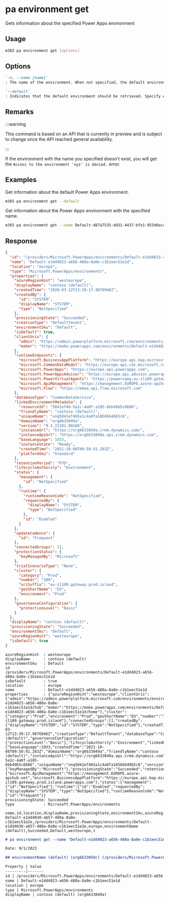 
# pa environment get

Gets information about the specified Power Apps environment

## Usage

```sh
m365 pa environment get [options]
```

## Options

```md definition-list
`-n, --name [name]`
: The name of the environment. When not specified, the default environment is retrieved. Specify either `name` or `--default`, but not both.

`--default`
: Indicates that the default environment should be retrieved. Specify either `name` or `--default`, but not both.
```

<Global />

## Remarks

:::warning

This command is based on an API that is currently in preview and is subject to change once the API reached general availability.

:::

If the environment with the name you specified doesn't exist, you will get the `Access to the environment 'xyz' is denied.` error.

## Examples

Get information about the default Power Apps environment.

```sh
m365 pa environment get --default
```

Get information about the Power Apps environment with the specified name.

```sh
m365 pa environment get --name Default-d87a7535-dd31-4437-bfe1-95340acd55c5
```

## Response

<Tabs>
  <TabItem value="JSON">

  ```json
  {
    "id": "/providers/Microsoft.PowerApps/environments/Default-e1dd4023-a656-480a-8a0e-c1b1eec51e1d",
    "name": "Default-e1dd4023-a656-480a-8a0e-c1b1eec51e1d",
    "location": "europe",
    "type": "Microsoft.PowerApps/environments",
    "properties": {
      "azureRegionHint": "westeurope",
      "displayName": "contoso (default)",
      "createdTime": "2020-03-12T13:39:17.9876946Z",
      "createdBy": {
        "id": "SYSTEM",
        "displayName": "SYSTEM",
        "type": "NotSpecified"
      },
      "provisioningState": "Succeeded",
      "creationType": "DefaultTenant",
      "environmentSku": "Default",
      "isDefault": true,
      "clientUris": {
        "admin": "https://admin.powerplatform.microsoft.com/environments/environment/Default-e1dd4023-a656-480a-8a0e-c1b1eec51e1d/hub",
        "maker": "https://make.powerapps.com/environments/Default-e1dd4023-a656-480a-8a0e-c1b1eec51e1d/home"
      },
      "runtimeEndpoints": {
        "microsoft.BusinessAppPlatform": "https://europe.api.bap.microsoft.com",
        "microsoft.CommonDataModel": "https://europe.api.cds.microsoft.com",
        "microsoft.PowerApps": "https://europe.api.powerapps.com",
        "microsoft.PowerAppsAdvisor": "https://europe.api.advisor.powerapps.com",
        "microsoft.PowerVirtualAgents": "https://powervamg.eu-il109.gateway.prod.island.powerapps.com",
        "microsoft.ApiManagement": "https://management.EUROPE.azure-apihub.net",
        "microsoft.Flow": "https://emea.api.flow.microsoft.com"
      },
      "databaseType": "CommonDataService",
      "linkedEnvironmentMetadata": {
        "resourceId": "5041ef46-5a1c-4a0f-a185-6bb49b5c6686",
        "friendlyName": "contoso (default)",
        "uniqueName": "unq5041ef465a1c4a0fa1856bb49b5c6",
        "domainName": "org6633049a",
        "version": "9.2.22101.00168",
        "instanceUrl": "https://org6633049a.crm4.dynamics.com/",
        "instanceApiUrl": "https://org6633049a.api.crm4.dynamics.com",
        "baseLanguage": 1033,
        "instanceState": "Ready",
        "createdTime": "2021-10-08T09:50:41.283Z",
        "platformSku": "Standard"
      },
      "retentionPeriod": "P7D",
      "lifecycleAuthority": "Environment",
      "states": {
        "management": {
          "id": "NotSpecified"
        },
        "runtime": {
          "runtimeReasonCode": "NotSpecified",
          "requestedBy": {
            "displayName": "SYSTEM",
            "type": "NotSpecified"
          },
          "id": "Enabled"
        }
      },
      "updateCadence": {
        "id": "Frequent"
      },
      "connectedGroups": [],
      "protectionStatus": {
        "keyManagedBy": "Microsoft"
      },
      "trialScenarioType": "None",
      "cluster": {
        "category": "Prod",
        "number": "109",
        "uriSuffix": "eu-il109.gateway.prod.island",
        "geoShortName": "EU",
        "environment": "Prod"
      },
      "governanceConfiguration": {
        "protectionLevel": "Basic"
      }
    },
    "displayName": "contoso (default)",
    "provisioningState": "Succeeded",
    "environmentSku": "Default",
    "azureRegionHint": "westeurope",
    "isDefault": true
  }
  ```

  </TabItem>
  <TabItem value="Text">

  ```text
  azureRegionHint  : westeurope
  displayName      : contoso (default)
  environmentSku   : Default
  id               : /providers/Microsoft.PowerApps/environments/Default-e1dd4023-a656-480a-8a0e-c1b1eec51e1d
  isDefault        : true
  location         : europe
  name             : Default-e1dd4023-a656-480a-8a0e-c1b1eec51e1d
  properties       : {"azureRegionHint":"westeurope","clientUris":{"admin":"https://admin.powerplatform.microsoft.com/environments/environment/Default-e1dd4023-a656-480a-8a0e-c1b1eec51e1d/hub","maker":"https://make.powerapps.com/environments/Default-e1dd4023-a656-480a-8a0e-c1b1eec51e1d/home"},"cluster":{"category":"Prod","environment":"Prod","geoShortName":"EU","number":"109","uriSuffix":"eu-il109.gateway.prod.island"},"connectedGroups":[],"createdBy":{"displayName":"SYSTEM","id":"SYSTEM","type":"NotSpecified"},"createdTime":"2020-03-12T13:39:17.9876946Z","creationType":"DefaultTenant","databaseType":"CommonDataService","displayName":"contoso (default)","governanceConfiguration":{"protectionLevel":"Basic"},"lifecycleAuthority":"Environment","linkedEnvironmentMetadata":{"baseLanguage":1033,"createdTime":"2021-10-08T09:50:41.283Z","domainName":"org6633049a","friendlyName":"contoso (default)","instanceApiUrl":"https://org6633049a.api.crm4.dynamics.com","instanceState":"Ready","instanceUrl":"https://org6633049a.crm4.dynamics.com/","platformSku":"Standard","resourceId":"5041ef46-5a1c-4a0f-a185-6bb49b5c6686","uniqueName":"unq5041ef465a1c4a0fa1856bb49b5c6","version":"9.2.22101.00168"},"protectionStatus":{"keyManagedBy":"Microsoft"},"provisioningState":"Succeeded","retentionPeriod":"P7D","runtimeEndpoints":{"microsoft.ApiManagement":"https://management.EUROPE.azure-apihub.net","microsoft.BusinessAppPlatform":"https://europe.api.bap.microsoft.com","microsoft.CommonDataModel":"https://europe.api.cds.microsoft.com","microsoft.Flow":"https://emea.api.flow.microsoft.com","microsoft.PowerApps":"https://europe.api.powerapps.com","microsoft.PowerAppsAdvisor":"https://europe.api.advisor.powerapps.com","microsoft.PowerVirtualAgents":"https://powervamg.eu-il109.gateway.prod.island.powerapps.com"},"states":{"management":{"id":"NotSpecified"},"runtime":{"id":"Enabled","requestedBy":{"displayName":"SYSTEM","type":"NotSpecified"},"runtimeReasonCode":"NotSpecified"}},"trialScenarioType":"None","updateCadence":{"id":"Frequent"}}
  provisioningState: Succeeded
  type             : Microsoft.PowerApps/environments
  ```

  </TabItem>
  <TabItem value="CSV">

  ```csv
  name,id,location,displayName,provisioningState,environmentSku,azureRegionHint,isDefault
  Default-e1dd4030-a657-480a-8a0e-c1b1eec51e2e,/providers/Microsoft.PowerApps/environments/Default-e1dd4030-a657-480a-8a0e-c1b1eec51e2e,europe,environmentName (default),Succeeded,Default,westeurope,1
  ```

  </TabItem>
  <TabItem value="Markdown">

  ```md
  # pa environment get --name "Default-e1dd4023-a656-480a-8a0e-c1b1eec51e1d"

  Date: 9/1/2023

  ## environmentName (default) (org6633050c) (/providers/Microsoft.PowerApps/environments/Default-e1dd4023-a656-480a-8a0e-c1b1eec51e1d)

  Property | Value
  ---------|-------
  id | /providers/Microsoft.PowerApps/environments/Default-e1dd4023-a656-480a-8a0e-c1b1eec51e1d
  name | Default-e1dd4023-a656-480a-8a0e-c1b1eec51e1d
  location | europe
  type | Microsoft.PowerApps/environments
  displayName | contoso (default) (org6633049a)
  ```

  </TabItem>
</Tabs>
